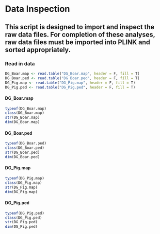 # Data Inspection
## This script is designed to import and inspect the raw data files. For completion of these analyses, raw data files must be imported into PLINK and sorted appropriately.

### Read in data
```r
DG_Boar.map <- read.table("DG_Boar.map", header = F, fill = T)
DG_Boar.ped <- read.table("DG_Boar.ped", header = F, fill = T)
DG_Pig.map <- read.table("DG_Pig.map", header = F, fill = T)
DG_Pig.ped <- read.table("DG_Pig.ped", header = F, fill = T)
```

#### DG_Boar.map
```r
typeof(DG_Boar.map)
class(DG_Boar.map)
str(DG_Boar.map)
dim(DG_Boar.map)
```

#### DG_Boar.ped
```r
typeof(DG_Boar.ped)
class(DG_Boar.ped)
str(DG_Boar.ped)
dim(DG_Boar.ped)
```

#### DG_Pig.map
```r
typeof(DG_Pig.map)
class(DG_Pig.map)
str(DG_Pig.map)
dim(DG_Pig.map)
```


#### DG_Pig.ped
```r
typeof(DG_Pig.ped)
class(DG_Pig.ped)
str(DG_Pig.ped)
dim(DG_Pig.ped)
```

